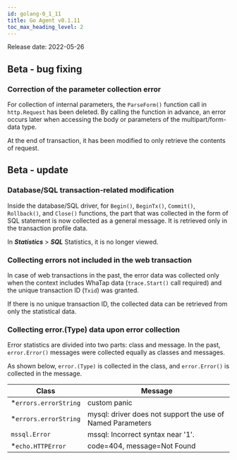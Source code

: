 ```yaml
---
id: golang-0_1_11
title: Go Agent v0.1.11
toc_max_heading_level: 2
---
```



Release date: 2022-05-26

## Beta - bug fixing

### Correction of the parameter collection error

For collection of internal parameters, the `ParseForm()` function call in `http.Request` has been deleted. By calling the function in advance, an error occurs later when accessing the body or parameters of the multipart/form-data type. 

At the end of transaction, it has been modified to only retrieve the contents of request.

## Beta - update

### Database/SQL transaction-related modification

Inside the database/SQL driver, for `Begin()`, `BeginTx()`, `Commit()`, `Rollback()`, and `Close()` functions, the part that was collected in the form of SQL statement is now collected as a general message. It is retrieved only in the transaction profile data. 

In **_Statistics_** > **_SQL_** Statistics, it is no longer viewed.

### Collecting errors not included in the web transaction

In case of web transactions in the past, the error data was collected only when the context includes WhaTap data (`trace.Start()` call required) and the unique transaction ID (`Txid`) was granted. 

If there is no unique transaction ID, the collected data can be retrieved from only the statistical data. 

### Collecting error.(Type) data upon error collection

Error statistics are divided into two parts: class and message. In the past, `error.Error()` messages were collected equally as classes and messages. 

As shown below, `error.(Type)` is collected in the class, and `error.Error()` is collected in the message. 

| Class                  | Message                                                     |
| ---------------------- | ----------------------------------------------------------- |
| \*`errors.errorString` | custom panic                                                |
| \*`errors.errorString` | mysql: driver does not support the use of Named Parameters  |
| `mssql.Error`          | mssql: Incorrect syntax near '1'.                           |
| \*`echo.HTTPError`     | code=404, message=Not Found                                 |
